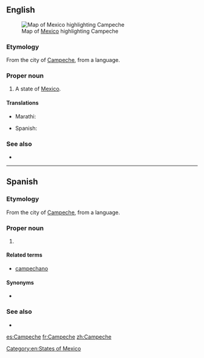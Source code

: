 {{also|campeche|campêche}}
==English==
[[File:Mexico map, MX-CAM.svg|thumb|Map of [[Mexico]] highlighting Campeche]]

===Etymology===
From the city of [[w:Campeche, Campeche|Campeche]], from a {{etyl|myn|en}} language.

===Proper noun===
{{en-proper noun}}

# A state of [[Mexico]].

====Translations====
{{trans-top|state of Mexico}}
* Marathi: {{t|mr|काम्पेचे|n|tr=kāmpece|sc=Deva}}
{{trans-mid}}
* Spanish: {{t+|es|Campeche|m}}
{{trans-bottom}}

===See also===
* {{pedialite}}

[[Category:en:States of Mexico]]

----

==Spanish==

===Etymology===
From the city of [[w:Campeche, Campeche|Campeche]], from a {{etyl|myn|es}} language.

===Proper noun===
{{es-proper noun|m}}

# {{place|es|state|c/Mexico}}

====Related terms====
* [[campechano]]

====Synonyms====
* {{l|es|CM}} {{qualifier|abbreviation}}

===See also===
* {{pedialite|lang=es}}

[[es:Campeche]]
[[fr:Campeche]]
[[zh:Campeche]]